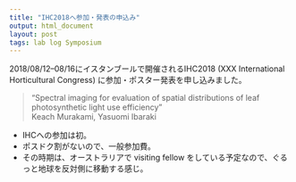 ```yaml
---
title: "IHC2018へ参加・発表の申込み"
output: html_document
layout: post
tags: lab log Symposium
---
```


2018/08/12--08/16にイスタンブールで開催されるIHC2018 (XXX International Horticultural Congress) に参加・ポスター発表を申し込みました。

> “Spectral imaging for evaluation of spatial distributions of leaf photosynthetic light use efficiency”  
> Keach Murakami, Yasuomi Ibaraki

- IHCへの参加は初。
- ポスドク割がないので、一般参加費。
- その時期は、オーストラリアで visiting fellow をしている予定なので、ぐるっと地球を反対側に移動する感じ。